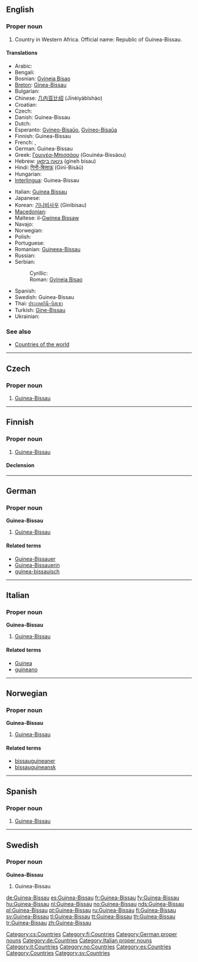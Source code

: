 ==English==

===Proper noun===
{{en-proper noun}}

# Country in Western Africa. Official name: Republic of Guinea-Bissau.

====Translations====
{{trans-top|Republic of Guinea-Bissau}}
* Arabic: {{Arab|[[غينيا بيساو]]}}
* Bengali: {{Beng|[[গিনি-বিসাউ]]}}
* Bosnian: [[Gvineja Bisao]] {{f}}
* [[Breton]]: [[Ginea-Bissau]]
* Bulgarian: {{t-|bg|Гвинея-Бисау|f}}
* Chinese: [[几内亚比绍]] (Jīnèiyàbǐshào)
* Croatian: {{t+|hr|Gvineja Bisau|f}}
* Czech: {{t-|cs|Guinea-Bissau|f}}
* Danish: Guinea-Bissau
* Dutch: {{t+|nl|Guinee-Bissau}}
* Esperanto: [[Gvineo-Bisaŭo]], [[Gvineo-Bisaŭa]]
* Finnish: Guinea-Bissau
* French: {{t+|fr|Guinée-Bissao}}, {{t+|fr|Guinée-Bissau}}
* German: Guinea-Bissau
* Greek: [[Γουινέα-Μπισσάου]] (Gouinéa-Bissáou)
* Hebrew: [[גינאה ביסאו]] (gineh bisau)
* Hindi: [[गिनी-बिसाऊ]] (Ginī-Bisāū)
* Hungarian: {{t+|hu|Bissau-Guinea}}
* [[Interlingua]]: Guinea-Bissau
{{trans-mid}}
* Italian: [[Guinea Bissau]]
* Japanese: {{t-|ja|ギニアビサウ|tr=Ginia Bisau}}
* Korean: [[기니비사우]] (Ginibisau)
* [[Macedonian]]: {{t|mk|Гвинеја-Бисао|f|tr=Gvinéja-Bisáo}}
* Maltese: il-[[Gwinea Bissaw]]
* Navajo: {{tø|nv|Gíní Bisó}}
* Norwegian: {{t+|no|Guinea-Bissau}}
* Polish: {{t+|pl|Gwinea Bissau}}
* Portuguese: {{t+|pt|Guiné-Bissau}}
* Romanian: [[Guineea-Bissau]] {{f}}
* Russian: {{t-|ru|Гвинея-Бисау|tr=Gvinéja-Bisáu}}
* Serbian:
*: Cyrillic: {{t|sr|Гвинеја Бисао|f|sc=Cyrl}}
*: Roman: [[Gvineja Bisao#Serbian|Gvineja Bisao]] {{f}}
* Spanish: {{t|es|Guinea-Bissau|f}}
* Swedish: Guinea-Bissau
* Thai: [[ประเทศกินี-บิสเซา]]
* Turkish: [[Gine-Bissau]]
* Ukrainian: {{t+|uk|Гвінея-Бісау|tr=Gvinneja-Bisau|xs=Ukrainian}}
{{trans-bottom}}

===See also===
* [[Appendix:Countries of the world|Countries of the world]]

----

==Czech==

===Proper noun===
{{cs-proper noun|g=f}}

# [[#English|Guinea-Bissau]]

[[Category:cs:Countries]]

----

==Finnish==
{{wikipedia|lang=fi}}

===Proper noun===
{{infl|fi|proper noun}}

# [[#English|Guinea-Bissau]]

====Declension====
{{fi-decl-rosé|Guinea-Bissa|u|np=1}}

[[Category:fi:Countries]]

----

==German==
{{wikipedia|lang=de}}

===Proper noun===
'''Guinea-Bissau''' {{n}}

# [[#English|Guinea-Bissau]]

====Related terms====
* [[Guinea-Bissauer]]
* [[Guinea-Bissauerin]]
* [[guinea-bissauisch]]

[[Category:German proper nouns]]
[[Category:de:Countries]]

----

==Italian==
{{wikipedia|lang=it}}

===Proper noun===
'''Guinea-Bissau''' {{f}}

# [[#English|Guinea-Bissau]]

====Related terms====
* [[Guinea]]
* [[guineano]]

[[Category:Italian proper nouns]]
[[Category:it:Countries]]

----

==Norwegian==

===Proper noun===
'''Guinea-Bissau'''

# [[#English|Guinea-Bissau]]

====Related terms====
* [[bissauguineaner]]
* [[bissauguineansk]]

[[Category:no:Countries]]

----

==Spanish==

===Proper noun===
{{es-proper noun|f}}

# [[#English|Guinea-Bissau]]

[[Category:es:Countries]]

----

==Swedish==

===Proper noun===
'''Guinea-Bissau'''

# Guinea-Bissau

[[Category:Countries]]
[[Category:sv:Countries]]

[[de:Guinea-Bissau]]
[[es:Guinea-Bissau]]
[[fr:Guinea-Bissau]]
[[fy:Guinea-Bissau]]
[[hu:Guinea-Bissau]]
[[nl:Guinea-Bissau]]
[[no:Guinea-Bissau]]
[[nds:Guinea-Bissau]]
[[pl:Guinea-Bissau]]
[[pt:Guinea-Bissau]]
[[ru:Guinea-Bissau]]
[[fi:Guinea-Bissau]]
[[sv:Guinea-Bissau]]
[[tl:Guinea-Bissau]]
[[tt:Guinea-Bissau]]
[[th:Guinea-Bissau]]
[[tr:Guinea-Bissau]]
[[zh:Guinea-Bissau]]